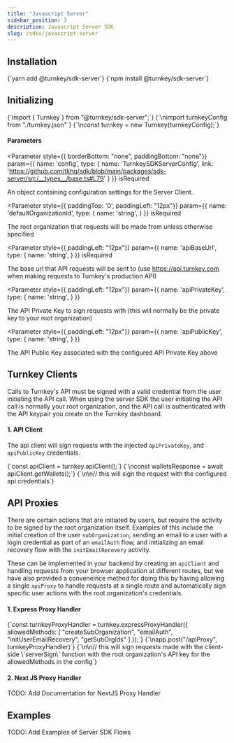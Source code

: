 ```yaml
---
title: "Javascript Server"
sidebar_position: 3
description: Javascript Server SDK
slug: /sdks/javascript-server
---
```



## Installation
<Tabs>
  <TabItem value="yarn" label="Yarn" default>
    <CodeBlock language="bash">{`yarn add @turnkey/sdk-server`}</CodeBlock>
  </TabItem>
  <TabItem value="npm" label="NPM">
    <CodeBlock language="bash">{`npm install @turnkey/sdk-server`}</CodeBlock>
  </TabItem>
</Tabs>

## Initializing
<CodeBlock language="typescript">
{`import { Turnkey } from "@turnkey/sdk-server";`}
{`\nimport turnkeyConfig from "./turnkey.json"`}
{`\nconst turnkey = new Turnkey(turnkeyConfig);`}
</CodeBlock>

#### Parameters
<Parameter
  style={{ borderBottom: "none", paddingBottom: "none"}}
  param={{
    name: 'config',
    type: {
      name: 'TurnkeySDKServerConfig',
      link: 'https://github.com/tkhq/sdk/blob/main/packages/sdk-server/src/__types__/base.ts#L79'
    }
  }}
  isRequired
>

An object containing configuration settings for the Server Client.

</Parameter>

<Parameter
  style={{ paddingTop: '0', paddingLeft: "12px"}}
  param={{
    name: 'defaultOrganizationId',
    type: {
      name: 'string',
    }
  }}
  isRequired
>

The root organization that requests will be made from unless otherwise specified

</Parameter>

<Parameter
  style={{ paddingLeft: "12px"}}
  param={{
    name: 'apiBaseUrl',
    type: {
      name: 'string',
    }
  }}
  isRequired
>

The base url that API requests will be sent to (use https://api.turnkey.com when making requests to Turnkey's production API)

</Parameter>

<Parameter
  style={{ paddingLeft: "12px"}}
  param={{
    name: 'apiPrivateKey',
    type: {
      name: 'string',
    }
  }}
>

The API Private Key to sign requests with (this will normally be the private key to your root organization)

</Parameter>

<Parameter
  style={{ paddingLeft: "12px"}}
  param={{
    name: 'apiPublicKey',
    type: {
      name: 'string',
    }
  }}
>

The API Public Key associated with the configured API Private Key above

</Parameter>

## Turnkey Clients

Calls to Turnkey's API must be signed with a valid credential from the user initiating the API call. When using the server SDK the user initiating the API call is normally your root organization, and the API call is authenticated with the API keypair you create on the Turnkey dashboard.

#### 1. API Client

The api client will sign requests with the injected `apiPrivateKey`, and `apiPublicKey` credentials.

<CodeBlock language="typescript">
{`const apiClient = turnkey.apiClient();`}
{`\nconst walletsResponse = await apiClient.getWallets();`}
{`\n\n// this will sign the request with the configured api credentials`}
</CodeBlock>


## API Proxies

There are certain actions that are initiated by users, but require the activity to be signed by the root organization itself. Examples of this include the initial creation of the user `subOrganization`, sending an email to a user with a login credential as part of an `emailAuth` flow, and initializing an email recovery flow with the `initEmailRecovery` activity.

These can be implemented in your backend by creating an `apiClient` and handling requests from your browser application at different routes, but we have also provided a conveneince method for doing this by having allowing a single `apiProxy` to handle requests at a single route and automatically sign specific user actions with the root organization's credentials.

#### 1. Express Proxy Handler

<CodeBlock language="typescript">
{`const turnkeyProxyHandler = turnkey.expressProxyHandler({
  allowedMethods: [
    "createSubOrganization",
    "emailAuth",
    "initUserEmailRecovery",
    "getSubOrgIds"
  ]
});`}
{`\napp.post("/apiProxy", turnkeyProxyHandler)`}
{`\n\n// this will sign requests made with the client-side \`serverSign\` function with the root organization's API key for the allowedMethods in the config`}
</CodeBlock>

#### 2. Next JS Proxy Handler
TODO: Add Documentation for NextJS Proxy Handler

## Examples
TODO: Add Examples of Server SDK Flows
